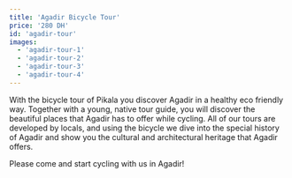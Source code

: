 ```yaml
---
title: 'Agadir Bicycle Tour'
price: '280 DH'
id: 'agadir-tour'
images:
  - 'agadir-tour-1'
  - 'agadir-tour-2'
  - 'agadir-tour-3'
  - 'agadir-tour-4'
---
```


With the bicycle tour of Pikala you discover Agadir in a healthy eco friendly way.
Together with a young, native tour guide, you will discover the beautiful places that Agadir has to offer while cycling.
All of our tours are developed by locals, and using the bicycle we dive into the special history of Agadir
and show you the cultural and architectural heritage that Agadir offers.

Please come and start cycling with us in Agadir!
